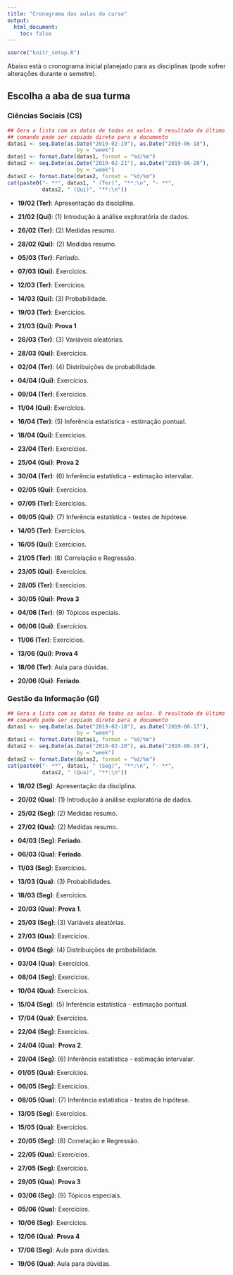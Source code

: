 ```yaml
---
title: "Cronograma das aulas do curso"
output:
  html_document:
    toc: false
---
```


```r
source("knitr_setup.R")
```

Abaixo está o cronograma inicial planejado para as disciplinas (pode
sofrer alterações durante o semetre).

## Escolha a aba de sua turma {.tabset}

### Ciências Sociais (CS)

```r
## Gera a lista com as datas de todas as aulas. O resultado do último
## comando pode ser copiado direto para o documento
datas1 <- seq.Date(as.Date("2019-02-19"), as.Date("2019-06-18"),
                      by = "week")
datas1 <- format.Date(datas1, format = "%d/%m")
datas2 <- seq.Date(as.Date("2019-02-21"), as.Date("2019-06-20"),
                      by = "week")
datas2 <- format.Date(datas2, format = "%d/%m")
cat(paste0("- **", datas1, " (Ter)", "**:\n", "- **",
           datas2, " (Qui)", "**:\n"))
```

- **19/02 (Ter)**: Apresentação da disciplina.
- **21/02 (Qui)**: (1) Introdução à análise exploratória de dados.
- **26/02 (Ter)**: (2) Medidas resumo.
- **28/02 (Qui)**: (2) Medidas resumo.
- **05/03 (Ter)**: *Feriado*.
- **07/03 (Qui)**: Exercícios.
- **12/03 (Ter)**: Exercícios.
- **14/03 (Qui)**: (3) Probabilidade.
- **19/03 (Ter)**: Exercícios.
- **21/03 (Qui)**: **Prova 1**

- **26/03 (Ter)**: (3) Variáveis aleatórias.
- **28/03 (Qui)**: Exercícios.
- **02/04 (Ter)**: (4) Distribuições de probabilidade.
- **04/04 (Qui)**: Exercícios.
- **09/04 (Ter)**: Exercícios.
- **11/04 (Qui)**: Exercícios.
- **16/04 (Ter)**: (5) Inferência estatística - estimação pontual.
- **18/04 (Qui)**: Exercícios.
- **23/04 (Ter)**: Exercícios.
- **25/04 (Qui)**: **Prova 2**

- **30/04 (Ter)**: (6) Inferência estatística - estimação intervalar.
- **02/05 (Qui)**: Exercícios.
- **07/05 (Ter)**: Exercícios.
- **09/05 (Qui)**: (7) Inferência estatística - testes de hipótese.
- **14/05 (Ter)**: Exercícios.
- **16/05 (Qui)**: Exercícios.
- **21/05 (Ter)**: (8) Correlação e Regressão.
- **23/05 (Qui)**: Exercícios.
- **28/05 (Ter)**: Exercícios.
- **30/05 (Qui)**: **Prova 3**

- **04/06 (Ter)**: (9) Tópicos especiais.
- **06/06 (Qui)**: Exercícios.
- **11/06 (Ter)**: Exercícios.
- **13/06 (Qui)**: **Prova 4**
- **18/06 (Ter)**: Aula para dúvidas.
- **20/06 (Qui)**: **Feriado**.


### Gestão da Informação (GI)

```r
## Gera a lista com as datas de todas as aulas. O resultado do último
## comando pode ser copiado direto para o documento
datas1 <- seq.Date(as.Date("2019-02-18"), as.Date("2019-06-17"),
                      by = "week")
datas1 <- format.Date(datas1, format = "%d/%m")
datas2 <- seq.Date(as.Date("2019-02-20"), as.Date("2019-06-19"),
                      by = "week")
datas2 <- format.Date(datas2, format = "%d/%m")
cat(paste0("- **", datas1, " (Seg)", "**:\n", "- **",
           datas2, " (Qua)", "**:\n"))
```

- **18/02 (Seg)**: Apresentação da disciplina.
- **20/02 (Qua)**: (1) Introdução à análise exploratória de dados.
- **25/02 (Seg)**: (2) Medidas resumo.
- **27/02 (Qua)**: (2) Medidas resumo.
- **04/03 (Seg)**: **Feriado**.
- **06/03 (Qua)**: **Feriado**.
- **11/03 (Seg)**: Exercícios.
- **13/03 (Qua)**: (3) Probabilidades.
- **18/03 (Seg)**: Exercícios.
- **20/03 (Qua)**: **Prova 1**.

- **25/03 (Seg)**: (3) Variáveis aleatórias.
- **27/03 (Qua)**: Exercícios.
- **01/04 (Seg)**: (4) Distribuições de probabilidade.
- **03/04 (Qua)**: Exercícios.
- **08/04 (Seg)**: Exercícios.
- **10/04 (Qua)**: Exercícios.
- **15/04 (Seg)**: (5) Inferência estatística - estimação pontual.
- **17/04 (Qua)**: Exercícios.
- **22/04 (Seg)**: Exercícios.
- **24/04 (Qua)**: **Prova 2**.

- **29/04 (Seg)**: (6) Inferência estatística - estimação intervalar.
- **01/05 (Qua)**: Exercícios.
- **06/05 (Seg)**: Exercícios.
- **08/05 (Qua)**: (7) Inferência estatística - testes de hipótese.
- **13/05 (Seg)**: Exercícios.
- **15/05 (Qua)**: Exercícios.
- **20/05 (Seg)**: (8) Correlação e Regressão.
- **22/05 (Qua)**: Exercícios.
- **27/05 (Seg)**: Exercícios.
- **29/05 (Qua)**: **Prova 3**

- **03/06 (Seg)**: (9) Tópicos especiais.
- **05/06 (Qua)**: Exercícios.
- **10/06 (Seg)**: Exercícios.
- **12/06 (Qua)**: **Prova 4**
- **17/06 (Seg)**: Aula para dúvidas.
- **19/06 (Qua)**: Aula para dúvidas.
